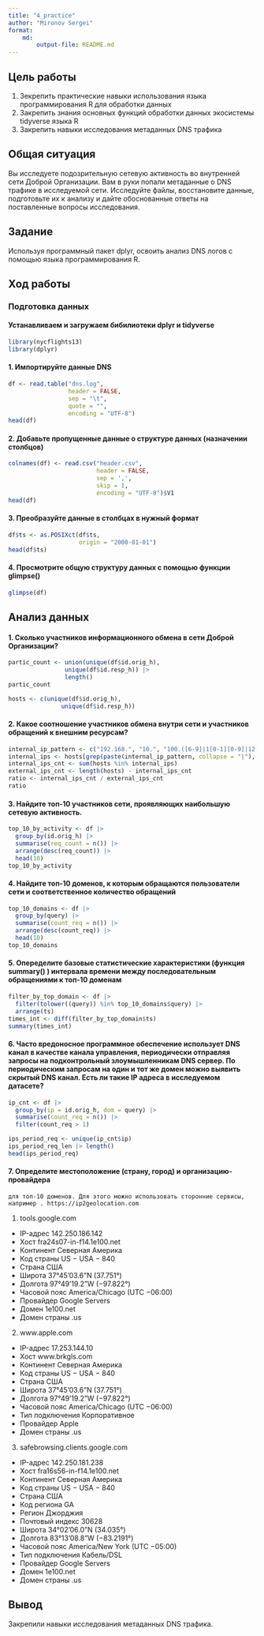 ---
title: "4_practice"
author: "Mironov Sergei"
format: 
    md:
        output-file: README.md
---

## Цель работы

1. Зекрепить практические навыки использования языка программирования R для
обработки данных
2. Закрепить знания основных функций обработки данных экосистемы tidyverse
языка R
3. Закрепить навыки исследования метаданных DNS трафика

## Общая ситуация

Вы исследуете подозрительную сетевую активность во внутренней сети Доброй
Организации. Вам в руки попали метаданные о DNS трафике в исследуемой сети.
Исследуйте файлы, восстановите данные, подготовьте их к анализу и дайте
обоснованные ответы на поставленные вопросы исследования.

## Задание

Используя программный пакет dplyr, освоить анализ
DNS логов с помощью языка программирования R.

## Ход работы

### Подготовка данных

#### Устанавливаем и загружаем бибилиотеки dplyr и tidyverse
   
```{r}
library(nycflights13)
library(dplyr)
```

#### 1. Импортируйте данные DNS

```{r}
df <- read.table("dns.log",
                 header = FALSE,
                 sep = "\t",
                 quote = "",
                 encoding = "UTF-8")
head(df)
```

#### 2. Добавьте пропущенные данные о структуре данных (назначении столбцов)
```{r}
colnames(df) <- read.csv("header.csv",
                         header = FALSE,
                         sep = ',',
                         skip = 1,
                         encoding = "UTF-8")$V1
head(df)
```

#### 3. Преобразуйте данные в столбцах в нужный формат
```{r}
df$ts <- as.POSIXct(df$ts,
                    origin = "2000-01-01") 
head(df$ts)
```
    

#### 4. Просмотрите общую структуру данных с помощью функции glimpse()
```{r}
glimpse(df)
```
   
## Анализ данных

#### 1. Сколько участников информационного обмена в сети Доброй Организации?
```{r}
partic_count <- union(unique(df$id.orig_h),
                unique(df$id.resp_h)) |>
                length()
partic_count

hosts <- c(unique(df$id.orig_h),
               unique(df$id.resp_h))
```


#### 2. Какое соотношение участников обмена внутри сети и участников обращений к внешним ресурсам?
```{r}
internal_ip_pattern <- c("192.168.", "10.", "100.([6-9]|1[0-1][0-9]|12[0-7]).", "172.((1[6-9])|(2[0-9])|(3[0-1])).")
internal_ips <- hosts[grep(paste(internal_ip_pattern, collapse = "|"), hosts)]
internal_ips_cnt <- sum(hosts %in% internal_ips)
external_ips_cnt <- length(hosts) - internal_ips_cnt
ratio <- internal_ips_cnt / external_ips_cnt
ratio   
```

#### 3. Найдите топ-10 участников сети, проявляющих наибольшую сетевую активность.
```{r}
top_10_by_activity <- df |>
  group_by(id.orig_h) |>
  summarise(req_count = n()) |>
  arrange(desc(req_count)) |>
  head(10)
top_10_by_activity  
```

#### 4. Найдите топ-10 доменов, к которым обращаются пользователи сети и соответственное количество обращений

```{r}
top_10_domains <- df |>
  group_by(query) |>
  summarise(count_req = n()) |>
  arrange(desc(count_req)) |>
  head(10)
top_10_domains
```

#### 5. Опеределите базовые статистические характеристики (функция summary() ) интервала времени между последовательным обращениями к топ-10 доменам
```{r}
filter_by_top_domain <- df |>
  filter(tolower((query)) %in% top_10_domains$query) |>
  arrange(ts)
times_int <- diff(filter_by_top_domain$ts) 
summary(times_int)
```

#### 6. Часто вредоносное программное обеспечение использует DNS канал в качестве канала управления, периодически отправляя запросы на подконтрольный злоумышленникам DNS сервер. По периодическим запросам на один и тот же домен можно выявить скрытый DNS канал. Есть ли такие IP адреса в исследуемом датасете?
```{r}
ip_cnt <- df |>
  group_by(ip = id.orig_h, dom = query) |>
  summarise(count_req = n()) |>
  filter(count_req > 1)

ips_period_req <- unique(ip_cnt$ip)
ips_period_req_len |> length()
head(ips_period_req)
```

#### 7.  Определите местоположение (страну, город) и организацию-провайдера
    для топ-10 доменов. Для этого можно использовать сторонние сервисы,
    например . https://ip2geolocation.com


1.  tools.google.com

-   IP-адрес 142.250.186.142
-   Хост fra24s07-in-f14.1e100.net
-   Континент Северная Америка
-   Код страны US − USA − 840
-   Страна США
-   Широта 37°45’03.6”N (37.751°)
-   Долгота 97°49’19.2”W (−97.822°)
-   Часовой пояс America/Chicago (UTC −06:00)
-   Провайдер Google Servers
-   Домен 1e100.net
-   Домен страны .us

2.  www.apple.com

-   IP-адрес 17.253.144.10
-   Хост www.brkgls.com
-   Континент Северная Америка
-   Код страны US − USA − 840
-   Страна США
-   Широта 37°45’03.6”N (37.751°)
-   Долгота 97°49’19.2”W (−97.822°)
-   Часовой пояс America/Chicago (UTC −06:00)
-   Тип подключения Корпоративное
-   Провайдер Apple
-   Домен страны .us

3.  safebrowsing.clients.google.com

-   IP-адрес 142.250.181.238
-   Хост fra16s56-in-f14.1e100.net
-   Континент Северная Америка
-   Код страны US − USA − 840
-   Страна США
-   Код региона GA
-   Регион Джорджия
-   Почтовый индекс 30628
-   Широта 34°02’06.0”N (34.035°)
-   Долгота 83°13’08.8”W (−83.2191°)
-   Часовой пояс America/New York (UTC −05:00)
-   Тип подключения Кабель/DSL
-   Провайдер Google Servers
-   Домен 1e100.net
-   Домен страны .us


## Вывод

Закрепили навыки исследования метаданных DNS трафика.
